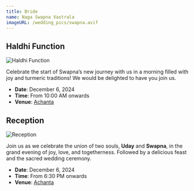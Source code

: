 ```yaml
---
title: Bride
name: Naga Swapna Vastrala
imageURL: /wedding_pics/swapna.avif
---
```


## Haldhi Function

![Haldhi Function](/wedding_pics/haldhi.webp)

Celebrate the start of Swapna’s new journey with us in a morning filled with joy and turmeric traditions! We would be delighted to have you join us.

- **Date**: December 6, 2024
- **Time**: From 10:00 AM onwards
- **Venue**: [Achanta](https://maps.app.goo.gl/gWydnko9iqWgo2cD6)

## Reception

![Reception](/wedding_pics/reception.webp)

Join us as we celebrate the union of two souls, **Uday** and **Swapna**, in the grand evening of joy, love, and togetherness. Followed by a delicious feast and the sacred wedding ceremony.

- **Date**: December 6, 2024
- **Time**: From 6:30 PM onwards
- **Venue**: [Achanta](https://maps.app.goo.gl/gWydnko9iqWgo2cD6)
